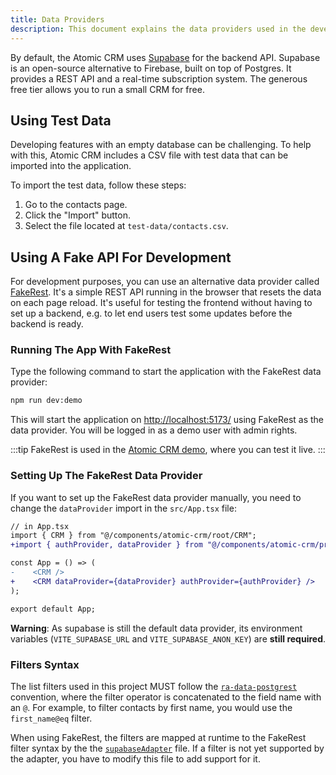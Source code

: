 ```yaml
---
title: Data Providers
description: This document explains the data providers used in the development of Atomic CRM.
---
```


By default, the Atomic CRM uses [Supabase](https://supabase.com) for the backend API. Supabase is an open-source alternative to Firebase, built on top of Postgres. It provides a REST API and a real-time subscription system. The generous free tier allows you to run a small CRM for free.

## Using Test Data

Developing features with an empty database can be challenging. To help with this, Atomic CRM includes a CSV file with test data that can be imported into the application.

To import the test data, follow these steps:

1. Go to the contacts page.
2. Click the "Import" button.
3. Select the file located at `test-data/contacts.csv`.

## Using A Fake API For Development

For development purposes, you can use an alternative data provider called [FakeRest](https://github.com/marmelab/FakeRest). It's a simple REST API running in the browser that resets the data on each page reload. It's useful for testing the frontend without having to set up a backend, e.g. to let end users test some updates before the backend is ready.

### Running The App With FakeRest

Type the following command to start the application with the FakeRest data provider:

```bash
npm run dev:demo
```

This will start the application on [http://localhost:5173/](http://localhost:5173/) using FakeRest as the data provider. You will be logged in as a demo user with admin rights.

:::tip
FakeRest is used in the [Atomic CRM demo](https://marmelab.com/atomic-crm-demo/), where you can test it live.
:::

### Setting Up The FakeRest Data Provider

If you want to set up the FakeRest data provider manually, you need to change the `dataProvider` import in the `src/App.tsx` file:

```diff
// in App.tsx
import { CRM } from "@/components/atomic-crm/root/CRM";
+import { authProvider, dataProvider } from "@/components/atomic-crm/providers/fakerest";

const App = () => (
-    <CRM />
+    <CRM dataProvider={dataProvider} authProvider={authProvider} />
);

export default App;

```

**Warning**: As supabase is still the default data provider, its environment variables (`VITE_SUPABASE_URL` and `VITE_SUPABASE_ANON_KEY`) are **still required**.

### Filters Syntax

The list filters used in this project MUST follow the [`ra-data-postgrest`](https://github.com/raphiniert-com/ra-data-postgrest) convention, where the filter operator is concatenated to the field name with an `@`. For example, to filter contacts by first name, you would use the `first_name@eq` filter.

When using FakeRest, the filters are mapped at runtime to the FakeRest filter syntax by the the [`supabaseAdapter`](../../src/providers/fakerest/internal/supabaseAdapter.ts) file. If a filter is not yet supported by the adapter, you have to modify this file to add support for it.
